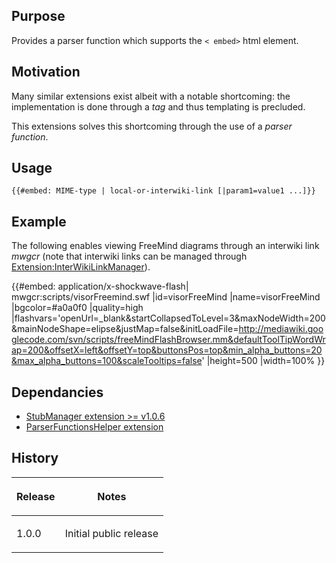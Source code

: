 {{Extension
|name        = EmbebObject
|status      = beta
|type1       = parser function
|author      = [[user:jldupont|Jean-Lou Dupont]]
|version     = 1.0.0
|update      =
|mediawiki   = 1.10, 1.11
|download    = [http://mediawiki.googlecode.com/svn/tags/EmbedObject SVN]
|readme      =
|changelog   = See SVN ($Id$)
|description = 
|parameters  =
|rights      =
|example     =
}}
== Purpose ==
Provides a parser function which supports the <code>< embed></code> html element.

== Motivation ==
Many similar extensions exist albeit with a notable shortcoming: the implementation is done through a ''tag'' and thus templating is precluded.

This extensions solves this shortcoming through the use of a ''parser function''.

== Usage ==
<code>{{#embed: MIME-type | local-or-interwiki-link [|param1=value1 ...]}}</code>

== Example ==
The following enables viewing FreeMind diagrams through an interwiki link ''mwgcr'' (note that interwiki links can be managed through [[Extension:InterWikiLinkManager]]).

{{#embed: application/x-shockwave-flash| mwgcr:scripts/visorFreemind.swf
|id=visorFreeMind
|name=visorFreeMind
|bgcolor=#a0a0f0
|quality=high
|flashvars='openUrl=_blank&amp;startCollapsedToLevel=3&amp;maxNodeWidth=200&amp;mainNodeShape=elipse&amp;justMap=false&amp;initLoadFile=http://mediawiki.googlecode.com/svn/scripts/freeMindFlashBrowser.mm&amp;defaultToolTipWordWrap=200&amp;offsetX=left&amp;offsetY=top&amp;buttonsPos=top&amp;min_alpha_buttons=20&amp;max_alpha_buttons=100&amp;scaleTooltips=false'
|height=500
|width=100%
}}

== Dependancies ==
* [[Extension:StubManager|StubManager extension >= v1.0.6]]
* [[Extension:ParserFunctionsHelper|ParserFunctionsHelper extension]]

{{Pear|EmbedObject}}

== History ==
{|border=1
! Release !! Notes
|-
| 1.0.0 || Initial public release
|}
